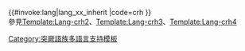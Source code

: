 <includeonly>{{#invoke:lang|lang_xx_inherit
|code=crh
}}</includeonly><noinclude>
<br/>參見[[Template:Lang-crh2]]、[[Template:Lang-crh3]]、[[Template:Lang-crh4]]
{{Documentation|Template:Lang-x/doc}}
[[Category:突厥語族多語言支持模板]]
</noinclude>